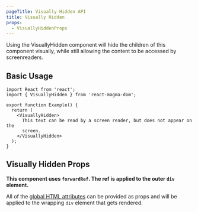 ```yaml
---
pageTitle: Visually Hidden API
title: Visually Hidden
props:
  - VisuallyHiddenProps
---
```



<PageContent componentName="visually_hidden" type="api">

<LeadParagraph>
  Using the VisuallyHidden component will hide the children of this component
  visually, while still allowing the content to be accessed by screenreaders.
</LeadParagraph>

## Basic Usage

```tsx
import React from 'react';
import { VisuallyHidden } from 'react-magma-dom';

export function Example() {
  return (
    <VisuallyHidden>
      This text can be read by a screen reader, but does not appear on the
      screen.
    </VisuallyHidden>
  );
}
```

## Visually Hidden Props

**This component uses `forwardRef`. The ref is applied to the outer `div` element.**

All of the [global HTML attributes](https://developer.mozilla.org/en-US/docs/Web/HTML/Global_attributes) can be provided as props and will be applied to the wrapping `div` element that gets rendered.

<VisuallyHiddenProps />

</PageContent>
